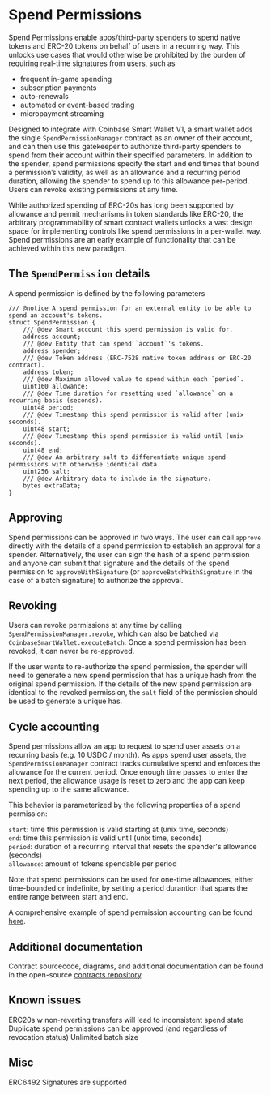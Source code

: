 # Spend Permissions

Spend Permissions enable apps/third-party spenders to spend native tokens and ERC-20 tokens on behalf of users in a 
recurring way. This unlocks use cases that would otherwise be prohibited by the burden of requiring real-time signatures 
from users, such as 
- frequent in-game spending
- subscription payments
- auto-renewals
- automated or event-based trading
- micropayment streaming

Designed to integrate with Coinbase Smart Wallet V1, a smart wallet adds the 
single `SpendPermissionManager` contract as an owner of their account, and can then use this gatekeeper to authorize 
third-party spenders to spend from their account within their specified parameters. In addition to the spender, 
spend permissions specify the start and end times that bound a permission’s validity, as well as an allowance and a 
recurring period duration, allowing the spender to spend up to this allowance per-period. Users can revoke existing 
permissions at any time. 

While authorized spending of ERC-20s has long been supported by allowance and permit mechanisms 
in token standards like ERC-20, the arbitrary programmability of smart contract wallets unlocks a vast design space for implementing
controls like spend permissions in a per-wallet way. Spend permissions are an early example of functionality that can be achieved 
within this new paradigm.

## The `SpendPermission` details
A spend permission is defined by the following parameters

```solidity
/// @notice A spend permission for an external entity to be able to spend an account's tokens.
struct SpendPermission {
    /// @dev Smart account this spend permission is valid for.
    address account;
    /// @dev Entity that can spend `account`'s tokens.
    address spender;
    /// @dev Token address (ERC-7528 native token address or ERC-20 contract).
    address token;
    /// @dev Maximum allowed value to spend within each `period`.
    uint160 allowance;
    /// @dev Time duration for resetting used `allowance` on a recurring basis (seconds).
    uint48 period;
    /// @dev Timestamp this spend permission is valid after (unix seconds).
    uint48 start;
    /// @dev Timestamp this spend permission is valid until (unix seconds).
    uint48 end;
    /// @dev An arbitrary salt to differentiate unique spend permissions with otherwise identical data.
    uint256 salt;
    /// @dev Arbitrary data to include in the signature.
    bytes extraData;
}
```


## Approving

Spend permissions can be approved in two ways. The user can call `approve` directly with the details
of a spend permission to establish an approval for a spender. Alternatively, the user can sign the hash
of a spend permission and anyone can submit that signature and the details of the spend permission to
`approveWithSignature` (or `approveBatchWithSignature` in the case of a batch signature) to authorize
the approval. 


## Revoking

Users can revoke permissions at any time by calling `SpendPermissionManager.revoke`, which can also be batched via 
`CoinbaseSmartWallet.executeBatch`. Once a spend permission has been revoked, it can never be re-approved. 

If the user wants to re-authorize the spend permission, the spender will need to generate a new spend permission 
that has a unique hash from the original spend permission. If the details of the new spend permission are identical
to the revoked permission, the `salt` field of the permission should be used to generate a unique has.

## Cycle accounting

Spend permissions allow an app to request to spend user assets on a recurring basis (e.g. 10 USDC / month). 
As apps spend user assets, the `SpendPermissionManager` contract tracks cumulative spend and enforces the allowance for the 
current period. Once enough time passes to enter the next period, the allowance usage is reset to zero and 
the app can keep spending up to the same allowance.

This behavior is parameterized by the following properties of a spend permission:

`start`: time this permission is valid starting at (unix time, seconds)  
`end`: time this permission is valid until (unix time, seconds)  
`period`: duration of a recurring interval that resets the spender's allowance (seconds)  
`allowance`: amount of tokens spendable per period

Note that spend permissions can be used for one-time allowances, either time-bounded or indefinite, by setting
a period durantion that spans the entire range between start and end.

A comprehensive example of spend permission accounting can be found [here](https://github.com/coinbase/spend-permissions/blob/main/docs/SpendPermissionAccounting.md).

## Additional documentation
Contract sourcecode, diagrams, and additional documentation can be found in the open-source [contracts repository](https://github.com/coinbase/spend-permissions).

## Known issues
ERC20s w non-reverting transfers will lead to inconsistent spend state  
Duplicate spend permissions can be approved (and regardless of revocation status)
Unlimited batch size

## Misc
ERC6492 Signatures are supported 

